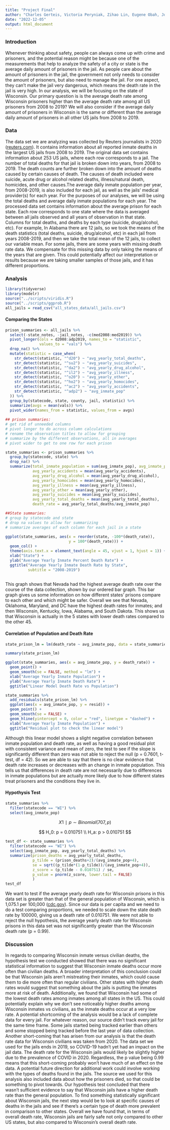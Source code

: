 ```yaml
---
title: "Project Final"
author: "Charles Gerteis, Victoria Peryniak, Zihao Lin, Eugene Obah, Jordan Barkin"
date: "2022-12-05"
output: html_document
---
```


### Introduction
Whenever thinking about safety, people can always come up with crime and prisoners, and the potential reason might be because one of the measurements that help to analyze the safety of a city or state is the average daily amount of prisoners in the jail. As people care about the amount of prisoners in the jail, the government not only needs to consider the amount of prisoners, but also need to manage the jail. For one aspect, they can’t make the jail very dangerous, which means the death rate in the jail is very high. In our analysis, we will be focusing on the state of Wisconsin. Our primary question is is the average death rate among Wisconsin prisoners higher than the average death rate among all US prisoners from 2008 to 2019? We will also consider if the average daily amount of prisoners in Wisconsin is the same or different than the average daily amount of prisoners in all other US jails from 2008 to 2019.

### Data
The data set we are analyzing was collected by Reuters journalists in 2020 ([reuters.com](https://www.reuters.com/investigates/special-report/usa-jails-graphic/)). It contains information about all reported inmate deaths in the largest US jails from 2008 to 2019. The original data set contains information about 253 US jails, where each row corresponds to a jail. The number of total deaths for that jail is broken down into years, from 2008 to 2019. The death counts are further broken down into the amount of deaths caused by certain causes of death. The causes of death included were suicide, acute drug or alcohol related deaths, illness/natural death, homicides, and other causes.The average daily inmate population per year, from 2008-2019, is also included for each jail, as well as the jails' medical provider(s) for each year.
For the purposes of our analyses, we will be using the total deaths and average daily inmate populations for each year. The processed data set contains information about the average prison for each state. Each row corresponds to one state where the data is averaged between all jails observed and all years of observation in that state. Columns for total deaths, and deaths by each type (suicide, drug/alcohol, etc). For example, In Alabama there are 12 jails, so we took the means of the death statistics (total deaths, suicide, drug/alcohol, etc) in each jail from years 2008-2019, and then we take the total mean of the 12 jails, to collect our variable mean. For some jails, there are some years with missing death rate data. We compensate for this missing data by only taking the means of the years that are given. This could potentially affect our interpretation or results because we are taking smaller samples of those jails, and it has different proportions.

### Analysis 
```r
library(tidyverse)
library(modelr)
source("../scripts/viridis.R")
source("../scripts/ggprob.R")
all_jails = read_csv("all_states_data/all_jails.csv")
```

#### Comparing the States
```r
prison_summaries <- all_jails %>% 
  select(-state_notes, -jail_notes, -c(med2008:med2019)) %>% 
  pivot_longer(cols = d2008:adp2019, names_to = "statistic", 
               values_to = "vals") %>% 
  drop_na() %>% 
  mutate(statistic = case_when(
    str_detect(statistic, "^d20") ~ "avg_yearly_total_deaths",
    str_detect(statistic, "^su2") ~ "avg_yearly_suicides",
    str_detect(statistic, "^da2") ~ "avg_yearly_drug_alcohol",
    str_detect(statistic, "^il2") ~ "avg_yearly_illness",
    str_detect(statistic, "^o20") ~ "avg_yearly_other",
    str_detect(statistic, "^ho2") ~ "avg_yearly_homocides",
    str_detect(statistic, "^ac2") ~ "avg_yearly_accidents",
    str_detect(statistic, "^adp2") ~ "avg_inmate_pop"
  )) %>% 
  group_by(statecode, state, county, jail, statistic) %>% 
  summarize(avgs = mean(vals)) %>% 
  pivot_wider(names_from = statistic, values_from = avgs)
  
## prison summaries:
# get rid of unneeded columns
# pivot longer to do across column calculations
# rename the observation titles to allow for grouping
# summarize by the different observations, all in averages
# pivot wider to get to one row for each prison

state_summaries <- prison_summaries %>% 
  group_by(statecode, state) %>% 
  drop_na() %>% 
  summarize(total_inmate_population = sum(avg_inmate_pop), avg_inmate_pop = mean(avg_inmate_pop),
            avg_yearly_accidents = mean(avg_yearly_accidents), 
            avg_yearly_drug_alcohol = mean(avg_yearly_drug_alcohol), 
            avg_yearly_homocides = mean(avg_yearly_homocides), 
            avg_yearly_illness = mean(avg_yearly_illness),
            avg_yearly_other = mean(avg_yearly_other), 
            avg_yearly_suicides = mean(avg_yearly_suicides),
            avg_yearly_total_deaths = mean(avg_yearly_total_deaths),
            death_rate = avg_yearly_total_deaths/avg_inmate_pop)

##State summaries:
# group by statecode and state
# drop na values to allow for summarizing
# summarize averages of each column for each jail in a state
 
ggplot(state_summaries, aes(x = reorder(state, -100*(death_rate)), 
                            y = 100*(death_rate))) +
  geom_col() +
  theme(axis.text.x = element_text(angle = 45, vjust = 1, hjust = 1)) +
  xlab("State") + 
  ylab("Average Yearly Inmate Percent Death Rate") + 
  ggtitle("Average Yearly Inmate Death Rate by State",
          subtitle = "2008-2019")
       


```

This graph shows that Nevada had the highest average death rate over the course of the data collection, shown by our ordered bar graph. This bar graph gives us some information on how different states’ prisons compare to each other and which might be safer. Overall we see that Nevada, Oklahoma, Maryland, and DC have the highest death rates for inmates; and then Wisconsin, Kentucky, Iowa, Alabama, and South Dakota. This shows us that Wisconsin is actually in the 5 states with lower death rates compared to the other 45. 

#### Correlation of Population and Death Rate

```r
state_prison_lm = lm(death_rate ~ avg_inmate_pop, data = state_summaries)

summary(state_prison_lm)

ggplot(state_summaries, aes(x = avg_inmate_pop, y = death_rate)) +
  geom_point() +
  geom_smooth(se = FALSE, method = "lm") +
  xlab("Average Yearly Inmate Population") +
  ylab("Average Yearly Inmate Death Rate") +
  ggtitle("Linear Model Death Rate vs Population")

state_summaries %>% 
  add_residuals(state_prison_lm) %>% 
  ggplot(aes(x = avg_inmate_pop, y = resid)) +
  geom_point() + 
  geom_smooth(se = FALSE) +
  geom_hline(yintercept = 0, color = "red", linetype = "dashed") +
  xlab("Average Yearly Inmate Population") +
  ggtitle("Residual plot to check the linear model")
```

Although this linear model shows a slight negative correlation between inmate population and death rate, as well as having a good residual plot with consistent variance and mean of zero, the test to see if the slope is significantly different than zero was not able to reject the null (p = 0.7601, t-test, df = 42). So we are able to say that there is no clear evidence that death rate increases or decreases with an change in inmate population. This tells us that differences in death rate are not necessarily due to differences in inmate populations but are actually more likely due to how different states treat prisoners and the conditions they live in. 


#### Hypothysis Test

```r
state_summaries %>% 
  filter(statecode == "WI") %>% 
  select(avg_inmate_pop)
```

$$ X1∣p∼Binomial(707,p) $$

$$
H_0: p = 0.010751 \\
H_a: p > 0.010751
$$

```r
test_df <- state_summaries %>%
  filter(statecode == "WI") %>%
  select(avg_inmate_pop, avg_yearly_total_deaths) %>%
  summarize(prison_deaths = avg_yearly_total_deaths, 
            p_tilde = (prison_deaths+2)/(avg_inmate_pop+4), 
            se = sqrt((p_tilde*(1-p_tilde))/(avg_inmate_pop+4)),
            z_score = (p_tilde - 0.010751) / se,
            p_value = pnorm(z_score, lower.tail = FALSE)
            )
test_df
```

We want to test if the average yearly death rate for Wisconsin prisons in this data set is greater than that of the general population of Wisconsin, which is 1,075.1 per 100,000 ([cdc.gov](https://www.cdc.gov/nchs/pressroom/states/wisconsin/wisconsin.htm)). Since our data is per capita and we need to do a test comparing proportions, we needed to scale down the state death rate by 100000, giving us a death rate of 0.010751. We were not able to reject the null hypothesis, the average yearly death rate for Wisconsin prisons in this data set was not significantly greater than the Wisconsin death rate (p = 0.99).



### Discussion

In regards to comparing Wisconsin inmate versus civilian deaths, the hypothesis test we conducted showed that there was no significant statistical information to suggest that Wisconsin inmate deaths occur more often than civilian deaths. A broader interpretation of this conclusion could be that Wisconsin jails aren’t mistreating their inmates, which could cause them to die more often than regular civilians. Other states with higher death rates would suggest that something about the jails is putting the inmates more at risk of death. Additionally, we found that Wisconsin had some of the lowest death rates among inmates among all states in the US. This could potentially explain why we don’t see noticeably higher deaths among Wisconsin inmates vs civilians, as the inmate deaths occur at a very low rate. A potential shortcoming of the analysis would be a lack of complete data for every jail. For whatever reason, our source didn’t track every jail for the same time frame. Some jails started being tracked earlier than others and some stopped being tracked before the last year of data collection. Another short-coming that has arisen from our analysis is that the death rate data for Wisconsin civilians was taken from 2020. The data set we used for the jails ends in 2019, so COVID-19 hadn’t yet had an impact on the jail data. The death rate for the Wisconsin jails would likely be slightly higher due to the prevalence of COVID in 2020. Regardless, the p value being 0.99 means that this short-coming probably won’t have much of an effect on the data. A potential future direction for additional work could involve working with the types of deaths found in the jails. The source we used for this analysis also included data about how the prisoners died, so that could be something to pivot towards. Our hypothesis test concluded that there wasn’t sufficient evidence to say that Wisconsin jails have a higher death rate than the general population. To find something statistically significant about Wisconsin jails, the next step would be to look at specific causes of deaths in the jails and see if there’s a certain type of death more prevalent in comparison to other states. Overall we have found that, in terms of overall death rate, Wisconsin jails are fairly safe not only compared to other US states, but also compared to Wisconsin's overall death rate.




